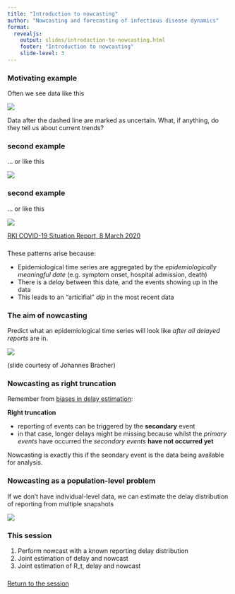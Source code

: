 ```yaml
---
title: "Introduction to nowcasting"
author: "Nowcasting and forecasting of infectious disease dynamics"
format:
  revealjs:
    output: slides/introduction-to-nowcasting.html
    footer: "Introduction to nowcasting"
    slide-level: 3
---
```


### Motivating example {.smaller}

Often we see data like this

![](figures/monkeypox_delayed.png)

Data after the dashed line are marked as uncertain. What, if anything, do they tell us about current trends?

### second example {.samller}

... or like this

![](figures/germany_historical.png)

### second example {.samller}

... or like this

![](figures/germany_early.png)

[RKI COVID-19 Situation Report, 8 March 2020](https://www.rki.de/DE/Content/InfAZ/N/Neuartiges_Coronavirus/Situationsberichte/2020-03-08-en.pdf?__blob=publicationFile)

### 

These patterns arise because:

- Epidemiological time series are aggregated by the *epidemiologically meaningful date*
  (e.g. symptom onset, hospital admission, death)
- There is a *delay* between this date, and the events showing up in the data
- This leads to an "articifial" *dip* in the most recent data

### The aim of nowcasting

Predict what an epidemiological time series will look like *after all delayed reports* are in.

![](figures/nowcasting.png)

(slide courtesy of Johannes Bracher)

### Nowcasting as right truncation

Remember from [biases in delay estimation](../biases-in-delay-distributions):

**Right truncation**

- reporting of events can be triggered by the **secondary** event
- in that case, longer delays might be missing because whilst the *primary events* have occurred the *secondary events* **have not occurred yet**

Nowcasting is exactly this if the seondary event is the data being available for analysis.

### Nowcasting as a population-level problem

If we don't have individual-level data, we can estimate the delay distribution of reporting from multiple snapshots

![](figures/germany_historical.png)

### This session

1. Perform nowcast with a known reporting delay distribution
2. Joint estimation of delay and nowcast
3. Joint estimation of R_t, delay and nowcast

###

[Return to the session](../nowcasting)

